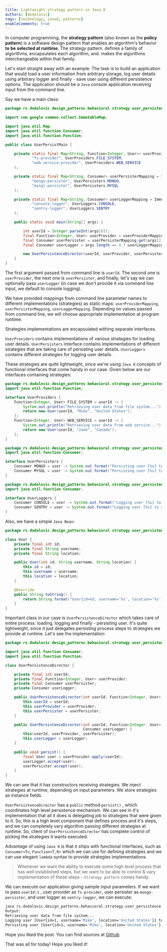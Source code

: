 ```yaml
---
title: Lightweight strategy pattern in Java 8
authors: [dodalovic]
tags: [technology, java8, patterns]
enableComments: true
---
```


In computer programming, the **strategy pattern** (also known as the **policy pattern**) is a software design pattern that enables an
algorithm's behavior **to be selected at runtime**. The strategy pattern. defines a family of algorithms, encapsulates each algorithm,
and. makes the algorithms interchangeable within that family.

<!--truncate-->

Let's start straight away with an example. The task is to build an application that would load a user information from arbitrary storage,
log user details using arbitrary logger and finally - save user using different persistence options. The application should be a `Java` console
application receiving input from the command line.

Say we have a main class:

```java
package rs.dodalovic.design_patterns.behavioral.strategy.user_persistence;

import com.google.common.collect.ImmutableMap;

import java.util.Map;
import java.util.function.Consumer;
import java.util.function.Function;

public class UserPersistMain {

    private static final Map<String, Function<Integer, User>> userProviderMapping = ImmutableMap.of(
            "fs-provider", UserProviders.FILE_SYSTEM,
            "web-service-provider", UserProviders.WEB_SERVICE
    );

    private static final Map<String, Consumer> userPersisterMapping = ImmutableMap.of(
            "mongo-persister", UserPersisters.MONGO,
            "mysql-persister", UserPersisters.MYSQL
    );

    private static final Map<String, Consumer> userLoggerMapping = ImmutableMap.of(
            "console-logger", UserLoggers.CONSOLE,
            "sentry-logger", UserLoggers.SENTRY
    );

    public static void main(String[] args) {

        int userId = Integer.parseInt(args[0]);
        final Function<Integer, User> userProvider = userProviderMapping.get(args[1]);
        final Consumer userPersister = userPersisterMapping.get(args[2]);
        final Consumer userLogger = args.length == 4 ? userLoggerMapping.get(args[3]) : UserLoggers.CONSOLE;

        new UserPersistenceDirector(userId, userProvider, userPersister, userLogger).persist();
    }
}
```

The first argument passed from command line is `userId`. The second one is `userProvider`, the next one is `userPersister`, and
finally, let's say we can optionally pass `userLogger` (in case we don't provide it via command line input, we default to console
logging).

We have provided mappings from command line parameter names to different implementations (strategies) as static maps:
`userProviderMapping`, `userPersisterMapping`, `userLoggerMapping`. Depending on values passed from command line, we will choose
appropriate implementation at program runtime.

Strategies implementations are encapsulated withing separate interfaces.

`UserProviders` contains implementations of various strategies
for loading user details. `UserPersisters` interface contains implementations of different strategies that are taking care of
persisting user details. `UserLoggers` contains different strategies for logging user details.

These strategies are quite lightweight, since we're using `Java 8` concepts of functional interfaces that come handy in our case.
Given below are our interfaces containing strategies:

```java
package rs.dodalovic.design_patterns.behavioral.strategy.user_persistence;
import java.util.function.Function;

interface UserProviders {
    Function<Integer, User> FILE_SYSTEM = userId -> {
        System.out.println("Retrieving user data from file system...");
        return new User(userId, "Mike", "United States");
    };
    Function<Integer, User> WEB_SERVICE = userId -> {
        System.out.println("Retrieving user data from web service...");
        return new User(userId, "Jane", "Canada");
    };
}
```

```java
package rs.dodalovic.design_patterns.behavioral.strategy.user_persistence;
import java.util.function.Consumer;

interface UserPersisters {
    Consumer MONGO = user -> System.out.format("Persisting user [%s] to Mongo DB...%n", user.toString());
    Consumer MYSQL = user -> System.out.format("Persisting user [%s] to MySQL DB...%n", user.toString());
}
```

```java
package rs.dodalovic.design_patterns.behavioral.strategy.user_persistence;
import java.util.function.Consumer;

interface UserLoggers {
    Consumer CONSOLE = user -> System.out.format("Logging user [%s] to console...%n", user.toString());
    Consumer SENTRY = user -> System.out.format("Logging user [%s] to sentry...%n", user.toString());
}
```

Also, we have a simple `Java Bean`:

```java
package rs.dodalovic.design_patterns.behavioral.strategy.user_persistence;

class User {
    private final int id;
    private final String username;
    private final String location;

    public User(int id, String username, String location) {
        this.id = id;
        this.username = username;
        this.location = location;
    }

    @Override
    public String toString() {
        return String.format("User{id=%d, username='%s', location='%s'}", id, username, location);
    }
}
```

Important class in our case is `UserPersistenceDirector` which takes care of entire process: loading, logging and finally - persisting
user. It's quite lightweight, since it just delegates persisting process steps to strategies we provide at runtime. Let's see the
implementation:

```java
package rs.dodalovic.design_patterns.behavioral.strategy.user_persistence;

import java.util.function.Consumer;
import java.util.function.Function;

class UserPersistenceDirector {

    private final int userId;
    private final Function<Integer, User> userProvider;
    private final Consumer userPersister;
    private Consumer userLogger;

    public UserPersistenceDirector(int userId, Function<Integer, User> userProvider, Consumer userPersister) {
        this.userId = userId;
        this.userProvider = userProvider;
        this.userPersister = userPersister;
    }

    public UserPersistenceDirector(int userId, Function<Integer, User> userProvider, Consumer userPersister,
                                   Consumer userLogger) {
        this(userId, userProvider, userPersister);
        this.userLogger = userLogger;
    }

    public void persist() {
        final User user = userProvider.apply(userId);
        userLogger.accept(user);
        userPersister.accept(user);
    }
}
```

We can see that it has constructors receiving strategies. We inject strategies at runtime, depending on input parameters. We store
strategies as instance fields.

`UserPersistenceDirector` has a `public` method `persist()` , which coordinates high level persistence mechanism. We can see in it's
implementation that all it does is delegating job to strategies that were given to it. So, this is a high level component that defines
process and it's steps, and we can completely vary algorithm passing different strategies at runtime. So, client of `UserPersistenceDirector`
has complete control of picking the strategies it wants executed.

Advantage of using `Java 8` is that it ships with functional interfaces, such as `Consumer<T>`, `Function<T,R>` which we can use for
defining strategies and we can use elegant `lambda` syntax to provide strategies implementations.

> Whenever we want the ability to execute some high level process that has well established steps, but we want to be able
> to control & vary implementation of these steps - `Strategy pattern` comes handy.

We can execute our application giving sample input parameters. If we want to pass `userId:1` , user provider as `fs-provider`,
user persister as `mongo-persister`, and user logger as  `sentry-logger`, we can execute:

```bash
java rs.dodalovic.design_patterns.behavioral.strategy.user_persistence.UserPersistMain 1 fs-provider mongo-persister sentry-logger
Output:
Retrieving user data from file system...
Logging user [User{id=1, username='Mike', location='United States'}] to sentry...
Persisting user [User{id=1, username='Mike', location='United States'}] to Mongo DB...
```

Hope you liked the post. You can find sources at [Github](https://gist.github.com/dodalovic/99aff2a2e6407f196204)

That was all for today! Hope you liked it!
